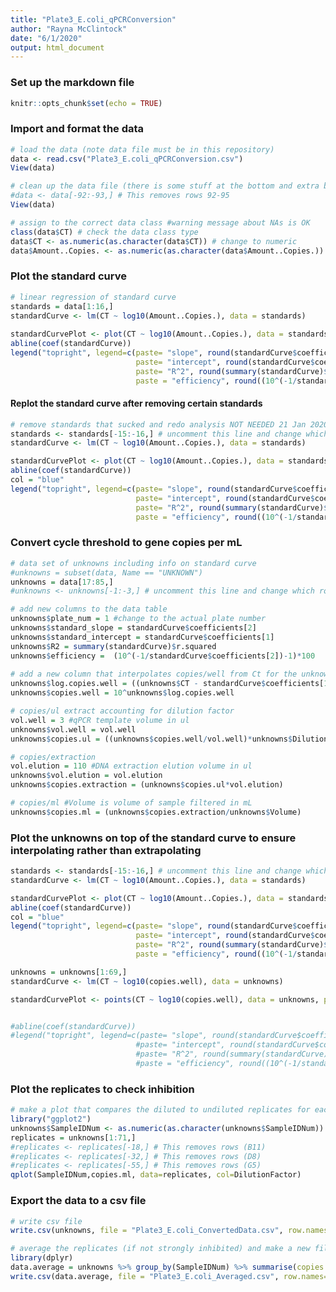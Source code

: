 ```yaml
---
title: "Plate3_E.coli_qPCRConversion"
author: "Rayna McClintock"
date: "6/1/2020"
output: html_document
---
```


### Set up the markdown file
```r
knitr::opts_chunk$set(echo = TRUE)

```

### Import and format the data
```r
# load the data (note data file must be in this repository)
data <- read.csv("Plate3_E.coli_qPCRConversion.csv")
View(data)

# clean up the data file (there is some stuff at the bottom and extra blank rows)
#data <- data[-92:-93,] # This removes rows 92-95
View(data)

# assign to the correct data class #warning message about NAs is OK
class(data$CT) # check the data class type
data$CT <- as.numeric(as.character(data$CT)) # change to numeric
data$Amount..Copies. <- as.numeric(as.character(data$Amount..Copies.)) # change to numeric
```

### Plot the standard curve
```r
# linear regression of standard curve
standards = data[1:16,]
standardCurve <- lm(CT ~ log10(Amount..Copies.), data = standards)
  
standardCurvePlot <- plot(CT ~ log10(Amount..Copies.), data = standards, pch=19) 
abline(coef(standardCurve)) 
legend("topright", legend=c(paste= "slope", round(standardCurve$coefficients[2], 2), 
                            paste= "intercept", round(standardCurve$coefficients[1], 2), 
                            paste= "R^2", round(summary(standardCurve)$r.squared, 2),
                            paste = "efficiency", round((10^(-1/standardCurve$coefficients[2])-1)*100, 1)))
```

#### Replot the standard curve after removing certain standards
```r
# remove standards that sucked and redo analysis NOT NEEDED 21 Jan 2020
standards <- standards[-15:-16,] # uncomment this line and change which rows to remove
standardCurve <- lm(CT ~ log10(Amount..Copies.), data = standards)

standardCurvePlot <- plot(CT ~ log10(Amount..Copies.), data = standards, pch=19)
abline(coef(standardCurve))
col = "blue"
legend("topright", legend=c(paste= "slope", round(standardCurve$coefficients[2], 2),
                            paste= "intercept", round(standardCurve$coefficients[1], 2),
                            paste= "R^2", round(summary(standardCurve)$r.squared, 2),
                            paste = "efficiency", round((10^(-1/standardCurve$coefficients[2])-1)*100, 1)))
```
### Convert cycle threshold to gene copies per mL
```r
# data set of unknowns including info on standard curve
#unknowns = subset(data, Name == "UNKNOWN")
unknowns = data[17:85,]
#unknowns <- unknowns[-1:-3,] # uncomment this line and change which rows to remove if these samples were outside of the standard curve

# add new columns to the data table
unknowns$plate_num = 1 #change to the actual plate number
unknowns$standard_slope = standardCurve$coefficients[2]
unknowns$standard_intercept = standardCurve$coefficients[1]
unknowns$R2 = summary(standardCurve)$r.squared
unknowns$efficiency =  (10^(-1/standardCurve$coefficients[2])-1)*100
  
# add a new column that interpolates copies/well from Ct for the unknowns
unknowns$log.copies.well = ((unknowns$CT - standardCurve$coefficients[1])/standardCurve$coefficients[2])
unknowns$copies.well = 10^unknowns$log.copies.well

# copies/ul extract accounting for dilution factor
vol.well = 3 #qPCR template volume in ul
unknowns$vol.well = vol.well
unknowns$copies.ul = ((unknowns$copies.well/vol.well)*unknowns$DilutionFactor)

# copies/extraction
vol.elution = 110 #DNA extraction elution volume in ul
unknowns$vol.elution = vol.elution
unknowns$copies.extraction = (unknowns$copies.ul*vol.elution)

# copies/ml #Volume is volume of sample filtered in mL
unknowns$copies.ml = (unknowns$copies.extraction/unknowns$Volume)


```

### Plot the unknowns on top of the standard curve to ensure interpolating rather than extrapolating
```r
standards <- standards[-15:-16,] # uncomment this line and change which rows to remove
standardCurve <- lm(CT ~ log10(Amount..Copies.), data = standards)

standardCurvePlot <- plot(CT ~ log10(Amount..Copies.), data = standards, pch=19, ylim=c(20,37), xlim=c(0,5))
abline(coef(standardCurve))
col = "blue"
legend("topright", legend=c(paste= "slope", round(standardCurve$coefficients[2], 2),
                            paste= "intercept", round(standardCurve$coefficients[1], 2),
                            paste= "R^2", round(summary(standardCurve)$r.squared, 2),
                            paste = "efficiency", round((10^(-1/standardCurve$coefficients[2])-1)*100, 1)))

unknowns = unknowns[1:69,]
standardCurve <- lm(CT ~ log10(copies.well), data = unknowns)

standardCurvePlot <- points(CT ~ log10(copies.well), data = unknowns, pch=19, col = "blue")


#abline(coef(standardCurve))
#legend("topright", legend=c(paste= "slope", round(standardCurve$coefficients[2], 2),
                            #paste= "intercept", round(standardCurve$coefficients[1], 2),
                            #paste= "R^2", round(summary(standardCurve)$r.squared, 2),
                            #paste = "efficiency", round((10^(-1/standardCurve$coefficients[2])-1)*100, 1)))
```



### Plot the replicates to check inhibition
```r
# make a plot that compares the diluted to undiluted replicates for each sample including dilution factor
library("ggplot2")
unknowns$SampleIDNum <- as.numeric(as.character(unknowns$SampleIDNum)) # change to numeric
replicates = unknowns[1:71,]
#replicates <- replicates[-18,] # This removes rows (B11)
#replicates <- replicates[-32,] # This removes rows (D8)
#replicates <- replicates[-55,] # This removes rows (G5)
qplot(SampleIDNum,copies.ml, data=replicates, col=DilutionFactor)
```


### Export the data to a csv file
```r
# write csv file
write.csv(unknowns, file = "Plate3_E.coli_ConvertedData.csv", row.names=FALSE, na="")

# average the replicates (if not strongly inhibited) and make a new file
library(dplyr)
data.average = unknowns %>% group_by(SampleIDNum) %>% summarise(copies.ml = mean(copies.ml, na.rm = T))
write.csv(data.average, file = "Plate3_E.coli_Averaged.csv", row.names=FALSE, na="")
```

